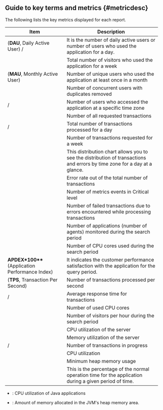 ## Guide to key terms and metrics {#metricdesc}

The following lists the key metrics displayed for each report. 

<div className="java-name">

| Item                                                                                                                                     | Description                                                                                                               |
| ---------------------------------------------------------------------------------------------------------------------------------------- | ------------------------------------------------------------------------------------------------------------------------- |
| <Cmdname sid="visitor_dau" className="b600" report/> (**DAU**, Daily Active User) / <Cmdname sid="total_users" className="b600" report/> | It is the number of daily active users or number of users who used the application for a day.                             |
| <Cmdname sid="weekly_user" className="b600" report/>                                                                                     | Total number of visitors who used the application for a week                                                              |
| <Cmdname sid="monthly_active_users" className="b600" report/> (**MAU**, Monthly Active User)                                             | Number of unique users who used the application at least once in a month                                                  |
| <Cmdname sid="_realtime_user" className="b600" report/>                                                                                  | Number of concurrent users with duplicates removed                                                                        |
| <Cmdname sid="users" className="b600" report/> / <Cmdname sid="realtime_visitor" className="b600" report/>                               | Number of users who accessed the application at a specific time zone                                                      |
| <Cmdname sid="tx_count" className="b600" report/>                                                                                        | Number of all requested transactions                                                                                      |
| <Cmdname sid="total_tx" className="b600" report/> / <Cmdname sid="daily_txcount" className="b600" report/>                               | Total number of transactions processed for a day                                                                          |
| <Cmdname sid="weekly_txcount" className="b600" report/>                                                                                  | Number of transactions requested for a week                                                                               |
| <Cmdname sid="daily_hitmap" className="b600" report/>                                                                                    | This distribution chart allows you to see the distribution of transactions and errors by time zone for a day at a glance. |
| <Cmdname sid="error_ratio" className="b600" report/>                                                                                     | Error rate out of the total number of transactions                                                                        |
| <Cmdname sid="event_count" className="b600" report/>                                                                                     | Number of metrics events in <span class="vslow">Critical</span> level                                                     |
| <Cmdname sid="error_cnt" className="b600" report/>                                                                                       | Number of failed transactions due to errors encountered while processing transactions                                     |
| <Cmdname sid="application_count" className="b600" report/>                                                                               | Number of applications (number of agents) monitored during the search period                           |
| <Cmdname sid="total_core" className="b600" report/>                                                                                      | Number of CPU cores used during the search period                                                                         |
| <b>APDEX\*100**</b> (Application Performance Index)                                                                                      | It indicates the customer performance satisfaction with the application for the query period.                             |
| <Cmdname sid="tps" className="b600" report/> (**TPS**, Transaction Per Second)                                                           | Number of transactions processed per second                                                                               |
| <Cmdname sid="response_avg" className="b600" report/> / <Cmdname sid="response_time" className="b600" report/>                           | Average response time for transactions                                                                                    |
| <Cmdname sid="cpu_core" className="b600" report/>                                                                                        | Number of used CPU cores                                                                                                  |
| <Cmdname sid="visitor_per_hour" className="b600" report/>                                                                                | Number of visitors per hour during the search period                                                                      |
| <Cmdname sid="cpu_trend" className="b600" report/>                                                                                       | CPU utilization of the server                                                                                             |
| <Cmdname sid="mem_sys" className="b600" report/>                                                                                         | Memory utilization of the server                                                                                          |
| <Cmdname sid="active_cnt" className="b600" report/> / <Cmdname sid="active_tx_cnt" className="b600" report/>                             | Number of transactions in progress                                                                                        |
| <Cmdname sid="_cpu" className="b600" report/>                                                                                            | CPU utilization                                                                                                           |
| <Cmdname sid="heap_min" className="b600" report/>                                                                                        | Minimum heap memory usage                                                                                                 |
| <Cmdname sid="operating_rate" className="b600" report/>                                                                                  | This is the percentage of the normal operation time for the application during a given period of time.                    |

<InDoc product="java">

- <Cmdname sid="cpu_process" className="b600" report/>: CPU utilization of Java applications

- <Cmdname sid="heap_trend" className="b600" report/>: Amount of memory allocated in the JVM's heap memory area.

</InDoc>

</div>
